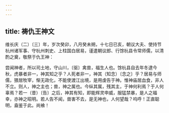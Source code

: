 ```yaml
---
---
---
```

title: 祷仇王神文
---



维长庆（二）〔三〕年，岁次癸卯，八月癸未朔，十七日已亥，朝议大夫、使持节杭州诸军事、守杭州刺史、上柱国白居易，谨遣朝议郎、行馀杭县令常师儒，以清酌之奠，敬祭于仇王神：

尝闻神者，所以司土地，守山川，〔驱〕禽兽，福生人也。馀杭县自去年冬逮今秋，虎暴者非一，神其知之乎？人死者非一，神其（知念）〔念之〕乎？居易与师儒，猥居牧宰，惭无政化，不能使渡江出境，是用虔告于神。惟神庙居血食，非人不立。则人，神之主也；兽，神之属也。今纵其属，残其主，于神何利焉？于人何辜焉？若一（昔）〔告〕之后，神其有知，即能辉灵申威，服猛禁暴，是人之福幸，亦神之昭明。若人告不闻，兽害不去，是无神也，人何望哉？呜呼！正直聪明，盍鉴于此。尚飨！